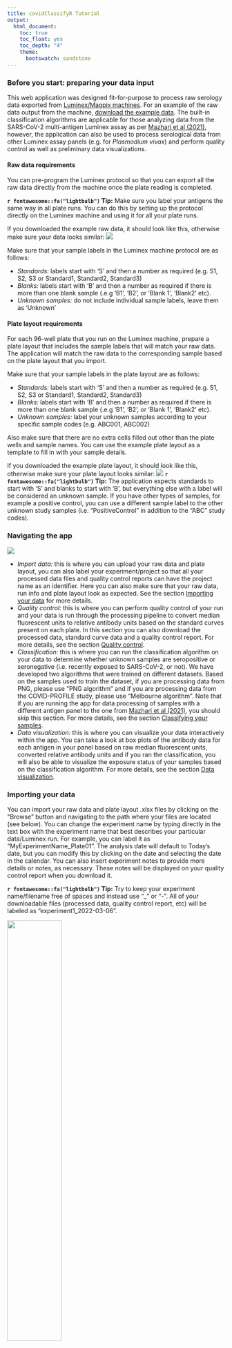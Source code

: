```yaml
---
title: covidClassifyR Tutorial
output: 
  html_document:
    toc: true
    toc_float: yes
    toc_depth: "4"
    theme: 
      bootswatch: sandstone
---
```


### Before you start: preparing your data input

This web application was designed fit-for-purpose to process raw serology data exported from [Luminex/Magpix machines](https://www.luminexcorp.com/xmap-technology/#instruments). For an example of the raw data output from the machine, [download the example data](https://shaziaruybal.shinyapps.io/covidClassifyR/_w_8c7cb1cd/example_data.zip). The built-in classification algorithms are applicable for those analyzing data from the SARS-CoV-2 multi-antigen Luminex assay as per [Mazhari et al (2021)](https://www.mdpi.com/2409-9279/4/4/72), however, the application can also be used to process serological data from other Luminex assay panels (e.g. for *Plasmodium vivax*) and perform quality control as well as preliminary data visualizations.

#### Raw data requirements

You can pre-program the Luminex protocol so that you can export all the raw data directly from the machine once the plate reading is completed.

**`r fontawesome::fa("lightbulb")` Tip:** Make sure you label your antigens the same way in all plate runs. You can do this by setting up the protocol directly on the Luminex machine and using it for all your plate runs.

If you downloaded the example raw data, it should look like this, otherwise make sure your data looks similar: ![](images/egdata_screenshot.png)

Make sure that your sample labels in the Luminex machine protocol are as follows:

-   *Standards:* labels start with 'S' and then a number as required (e.g. S1, S2, S3 or Standard1, Standard2, Standard3)
-   *Blanks:* labels start with 'B' and then a number as required if there is more than one blank sample (.e.g 'B1', 'B2', or 'Blank 1', 'Blank2' etc).
-   *Unknown samples:* do not include individual sample labels, leave them as 'Unknown'

#### Plate layout requirements

For each 96-well plate that you run on the Luminex machine, prepare a plate layout that includes the sample labels that will match your raw data. The application will match the raw data to the corresponding sample based on the plate layout that you import.

Make sure that your sample labels in the plate layout are as follows:

-   *Standards:* labels start with 'S' and then a number as required (e.g. S1, S2, S3 or Standard1, Standard2, Standard3)
-   *Blanks:* labels start with 'B' and then a number as required if there is more than one blank sample (.e.g 'B1', 'B2', or 'Blank 1', 'Blank2' etc).
-   *Unknown samples:* label your unknown samples according to your specific sample codes (e.g. ABC001, ABC002)

Also make sure that there are no extra cells filled out other than the plate wells and sample names. You can use the example plate layout as a template to fill in with your sample details.

If you downloaded the example plate layout, it should look like this, otherwise make sure your plate layout looks similar: ![](images/egplate_screenshot.png) **`r fontawesome::fa("lightbulb")` Tip:** The application expects standards to start with 'S' and blanks to start with 'B', but everything else with a label will be considered an unknown sample. If you have other types of samples, for example a positive control, you can use a different sample label to the other unknown study samples (i.e. "PositiveControl" in addition to the "ABC" study codes).

### Navigating the app

![](images/app_screenshot.png)

-   *Import data:* this is where you can upload your raw data and plate layout, you can also label your experiment/project so that all your processed data files and quality control reports can have the project name as an identifier. Here you can also make sure that your raw data, run info and plate layout look as expected. See the section [Importing your data](#importing-your-data) for more details.
-   *Quality control:* this is where you can perform quality control of your run and your data is run through the processing pipeline to convert median fluorescent units to relative antibody units based on the standard curves present on each plate. In this section you can also download the processed data, standard curve data and a quality control report. For more details, see the section [Quality control](#quality-control).
-   *Classification:* this is where you can run the classification algorithm on your data to determine whether unknown samples are seropositive or seronegative (i.e. recently exposed to SARS-CoV-2, or not). We have developed two algorithms that were trained on different datasets. Based on the samples used to train the dataset, if you are processing data from PNG, please use "PNG algorithm" and if you are processing data from the COVID-PROFILE study, please use "Melbourne algorithm". Note that if you are running the app for data processing of samples with a different antigen panel to the one from [Mazhari et al (2021)](https://www.mdpi.com/2409-9279/4/4/72), you should skip this section. For more details, see the section [Classifying your samples](#classifying-your-samples).
-   *Data visualization:* this is where you can visualize your data interactively within the app. You can take a look at box plots of the antibody data for each antigen in your panel based on raw median fluorescent units, converted relative antibody units and if you ran the classification, you will also be able to visualize the exposure status of your samples based on the classification algorithm. For more details, see the section [Data visualization](#data-visualization).

### Importing your data {#importing-your-data}

You can import your raw data and plate layout .xlsx files by clicking on the "Browse" button and navigating to the path where your files are located (see below). You can change the experiment name by typing directly in the text box with the experiment name that best describes your particular data/Luminex run. For example, you can label it as "MyExperimentName_Plate01". The analysis date will default to Today's date, but you can modify this by clicking on the date and selecting the date in the calendar. You can also insert experiment notes to provide more details or notes, as necessary. These notes will be displayed on your quality control report when you download it.

**`r fontawesome::fa("lightbulb")` Tip:** Try to keep your experiment name/filename free of spaces and instead use "\_" or "-". All of your downloadable files (processed data, quality control report, etc) will be labeled as "experiment1_2022-03-06".

![](images/import_buttons.png){width="50%"}

When your raw data and plate layouts are uploaded correctly, your screen should look like this, with the blue bars filled in:

![](images/import_uploaded_data.png){width="50%"}

**`r fontawesome::fa("lightbulb")` Tip:** If you get an error when uploading your files, make sure they are .xlsx for both the raw data and plate layout files. 

For today's tutorial, let's change the experiment name to "tutorial_example" and the experiment notes to "This is an example of the QC and processing of the example data for the covidClassifyR tutorial", your screen should now look like this:

![](images/import_tutorial.png){width="50%"}

#### Checking the raw data

You will notice that the "Check the raw data" tab has populated with a preview of your raw data file (see below). You can quickly check here whether it looks as expected. You can also cross-check that the raw data file you uploaded was the correct one, by looking at the "Raw data filename" directly under the tab. If it is the wrong one you can click on "Browse" again and upload the correct file.

![](images/check_raw_data.png){width="75%"}

#### Checking the run info

You can also use the "Check the run info" tab to only look at run specifications and check that they are expected. For example, you can check that the Batch, ProtocolName and sample volume are correct and labeled as you expect them to be.

In the case of the example data, the batch should be labeled "Example_Plate", the protocol should be labeled "Covid-19 Seroprevalence 2021" and the sample volume should be "50 uL", as below:

![](images/check_run_info.png){width="75%"}

#### Checking the plate layout

You can click on the "Check the plate layout" tab to make sure the plate layout looks as expected. It is very important to make sure your samples are labeled correctly so that they are interpreted correctly by the app. You can also cross-check that the plate layout file you uploaded was the correct one, by looking at the "Plate layout filename" directly under the tab. If it is the wrong one you can click on "Browse" again and upload the correct file.

Make sure that your sample labels in the plate layout are as follows:

-   *Standards:* labels start with 'S' and then a number as required (e.g. S1, S2, S3 or Standard1, Standard2, Standard3)
-   *Blanks:* labels start with 'B' and then a number as required if there is more than one blank sample (.e.g 'B1', 'B2', or 'Blank 1', 'Blank2' etc). <!--# do the blanks need numbers or can it just be "blank" -->
-   *Unknown samples:* label your unknown samples according to your specific sample codes (e.g. ABC001, ABC002)

Also make sure that there are no extra cells filled out other than the plate wells and sample names. If you haven't run a full plate, you can leave the wells with no samples completely blank (i.e. no labels).

In the case of the example data, the plate layout should appear as below:

![](images/check_plate.png){width="75%"}

**`r fontawesome::fa("lightbulb")` Tip:** You can use the example plate layout as a template, delete the cell contents and fill in with your sample details. Make sure that the word "Plate" is included in the first column, as the app expects this in order to determine the position of each sample and match it to the raw data outputs.

### Quality control {#quality-control}

This section allows you to check the quality of your Luminex run, you can navigate each tab individually and also click the "Download" tab to download your processed sample data, the standard curve values and the quality control report. All of the plots in the "Quality Control" section will be included in the QC report when downloaded.

#### Standard curves

The standard curve plots are generated from the antibody data from the standards you indicated in your plate layout (e.g. S1-S10) and median fluorescent intensity (MFI) units are displayed in log10-scale. In the case of the COVID-19 multi-antigen panel, 12 antigens will be displayed and in general your standard curves should look relatively linear (only when the y-axis is on logarithmic scale).

![](images/std_curves.png)

#### Plate quality control

A summary of the bead counts for each plate well are displayed, with blue indicating there are sufficient beads (\>15) or red when there are not enough. If any of the wells are red, they should be double-checked manually and re-run on a new plate if required.

![](images/plate_qc.png)

#### Blank samples

The median fluorescent intensity (MFI) units for each antigen is displayed for your blank samples. In general, each blank sample should have \<50 MFI for each antigen, if they are higher they should be cross-checked manually. In the example data, blank samples recorded higher MFI values for CS1H and CS2H and should be checked to confirm this is expected from the assay.

![](images/blanks.png)

**`r fontawesome::fa("lightbulb")` Tip:** If you have more than one blank sample, make sure you label them differently in your plate layout (e.g. Blank1, Blank2), otherwise the figure will display cumulative MFI values for all your blank samples, instead of each separately.

#### Model results

The automated data processing in this app allows you to convert your median fluorescence intensity (MFI) data into relative antibody units (RAU) by fitting a 5-parameter logistic function to the standard curve on a per-antigen level.

The results from this log-log conversion should look relatively linear for each antigen.

![](images/model.png)

#### Sample results

The results from the data processing are displayed in an interactive table that can be explored directly within the app and/or the data can also be downloaded in .csv format in the [Download](#downloading-your-processed-data) tab. The raw median fluorescent intensity (MFI) units and converted relative antibody units (RAU) are displayed for each antigen and for each sample. Scroll to the right to explore data for all antigens, or navigate to different pages using the numbers to view the data for all samples.

![](images/sample_results.png)

You can explore the processed data directly within the app, for example you can use the search bar to search for a particular sample name. In the example below we filter for sample ABC036.

![](images/sample_results_filter.png)

You can also re-order specific columns and sort them from highest to lowest, or vice versa by clicking on the triangles next to the column name. In the example below we sorted from lowest to highest MFI value for IVB-Vict_31.

![](images/sample_results_sort.png)

When you are finished you can download the data and quality control report by clicking on the ['Download'](#downloading-your-processed-data) tab.

**`r fontawesome::fa("lightbulb")` Tip:** A quick check that your data processing has gone as expected is to make sure that the number of entries in your table is the same as the number of samples (excluding standards and blanks) in your plate layout, and to check that RAU values have been calculated for all of your antigens.

### Downloading your processed data {#downloading-your-processed-data}

You can download your processed data by clicking on the button "Download MFI/RAU data". In some cases it may be useful to compare your standard curve data across multiple plate runs, so you can also download the standard curve data separately by clicking the button "Download standard curve data". You can also download your quality control report, which includes all of the plots in the [Quality control](#quality-control) tab as well as the information you entered in the [Import data](#importing-your-data) tab (i.e. experiment name, notes, date and uploaded files).

![](images/download_qc.png){width="75%"}

### Classifying your samples {#classifying-your-samples}

#### Classification algorithms

The built-in classification algorithm in this application should only be applied to data generated from the COVID-19 multi-antigen panel Luminex assay [Mazhari et al 2021](https://www.mdpi.com/2409-9279/4/4/72). If you are using the application for quality control of data generated using other Luminex assays, you should not apply the classification algorithm to your data.

The COVID-19 multi-antigen panel was developed for research purposes as a serological tool that can detect individuals with (predicted) past exposure to SARS-CoV-2 without the need for knowledge of previous exposure. It is important to note that if samples are classified as "seropositive" or recently exposed, these classification results should only be used for research purposes and should not be considered a diagnosis.

By simultaneously measuring antibodies to multiple SARS-CoV-2 antigens and other viral antigens, we have leveraged these antibody measurements to train a random forest machine learning algorithm based on the combined serological signatures of multiple antigens. We trained our classification algorithms using a dataset with samples from individuals with a confirmed SARS-CoV-2 PCR positive result (positive samples) from several independent studies, as well as negative samples from various independent sources (pre-pandemic negative controls, Australian Red Cross and Victorian Blood Donor Registry samples). Given the variability in time since symptom onset and overall exposure to SARS-CoV-2 in unknown samples from epidemiological studies, we have trained three separate classifier algorithms based on different stratifications of the data: 1) negative controls and all positive samples in the data set, 2) negative controls and positive samples that were more than two weeks but up to three months post symptom onset, and 3) negative controls and positive samples collected between three and six months post symptom onset. If knowledge of time since symptom onset is known, this can be leveraged by selecting the most appropriate classifier, otherwise we recommend making an educated decision based on the results from all three classifiers.

#### Select the appropriate algorithm

We have developed two algorithms that were trained on different datasets that included different sample sets from individuals with PCR-confirmed SARS-CoV-2 positive results.

**PNG algorithm:** The PNG algorithm should be used for data generated using the COVID-19 Luminex assay established at Papua New Guinea Institute of Medical Research (PNGIMR). The PNG algorithm has a sensitivity of 93.44-98.51% and specificity of 94.12-100% depending on the classifier.

**Melbourne algorithm:** The Melbourne algorithm should be used for data generated using the COVID-19 Luminex assay established at the Walter and Eliza Hall Institute of Medical Research (WEHI) and Burnet Institute. This algorithm was trained on a dataset that excluded COVID-PROFILE study samples and therefore can be used to analyse COVID-PROFILE samples.

For specific details about the PNG and Melbourne algorithms, click on the tab "Classification" and select "Algorithm details" from the drop-down menu.

You can select the algorithm that is appropriate for your data by clicking on the buttons on the left panel (see below). The example data was generated using the PNG laboratory assay and therefore you should select the "PNG algorithm" for this tutorial.

![](images/classification_select.png){width="50%"}

#### Check your classification results

You will notice that the "Classification results" tab has pre-populated with the classification results for the three classifiers.

The results from the classification are displayed in an interactive table that can be explored directly within the app and/or the data can also be downloaded in .csv format in the adjacent ["Download data"](#downloading-your-classification-data) tab. The exposure status (positive/negative) is displayed for each sample and for all three classifiers. Navigate to different pages using the numbers to view the data for all samples.

As per above, results for the three separate classifier algorithms based on different stratifications of the data are displayed:

**1) Prediction all:** negative controls and all positive samples in the data set

**2) Prediction less than 3 months:** negative controls and positive samples that were more than two weeks but up to three months post symptom onset

**3) Prediction greater than 3 months:** negative controls and positive samples collected between three and six months post symptom onset

![](images/classification_png.png) **`r fontawesome::fa("lightbulb")` Tip:** Make sure that your data was processed using the correct algorithm by cross-checking the "Algorithm choice", which will display the algorithm that was applied.

As above when you were exploring your processed data results, you can also explore the classification data directly within the app, for example you can use the search bar to search for all "positive" samples. In the example below we filter using the word "positive". In the tutorial example data, there was only one positive sample (ABC001) when using the "Prediction all" classifier.

![](images/classification_positive.png) **`r fontawesome::fa("lightbulb")` Tip:** To form an educated guess about the positivity/exposure status for your samples, take into consideration all relevant epidemiological information that you may have available to you (e.g. time since possible exposure, timing of sampling with respect to incidence of COVID-19 infections/cases) and explore the results using the three classifiers. Remember that although the algorithms have high specificity and sensitivity, they are not 100% and so false positives/negatives may still occur.

### Downloading your classification data {#downloading-your-classification-data}

You can download your classification data by clicking on the button "Download classification data". Make sure that you click on the correct button depending on the algorithm you applied to your data. The downloaded .csv file will include the algorithm in the file name, which you can also cross-check to make sure the appropriate algorithm was applied to classify the data.

![](images/download.png){width="75%"}

### Data visualization {#data-visualization}

This web application has in-built data visualization capabilities that allow you to explore your data.

#### MFI boxplot

The box plots allow you to take a look at the median fluorescence intensity (MFI) values for each of the antigens in the panel. This plot is interactive and you can hover your mouse over each antigen box plot to see the min, median, max MFI and IQR values. In the example below, the mouse was hovered over the OC43 antigen. You will also notice that there are other buttons on the top right of the plot that can be used to download the plot as a png (`r fontawesome::fa("camera")`), zoom (`r fontawesome::fa("search")`), move (`r fontawesome::fa("arrows-alt")`), zoom in (`r fontawesome::fa("plus-square")`), zoom out(`r fontawesome::fa("minus-square")`), autoscale (`r fontawesome::fa("expand-arrows-alt")`), reset axes (`r fontawesome::fa("home")`).

![](images/mfi_interactive.png)

#### RAU boxplot

The box plots allow you to take a look at the converted relative antibody units (RAU) for each of the antigens in the panel. This plot is interactive and you can hover your mouse over each antigen box plot to see the min, median, max MFI and IQR values. In the example below, the mouse was hovered over the NL63 antigen. You will also notice that there are other buttons on the top right of the plot that can be used to download the plot as a png (`r fontawesome::fa("camera")`), zoom (`r fontawesome::fa("search")`), move (`r fontawesome::fa("arrows-alt")`), zoom in (`r fontawesome::fa("plus-square")`), zoom out(`r fontawesome::fa("minus-square")`), autoscale (`r fontawesome::fa("expand-arrows-alt")`), reset axes (`r fontawesome::fa("home")`).

![](images/rau_viz.png)

#### Exposure status

The bar chart allows you to take a look at the exposure status of your samples based on the three classifiers, where blue indicates negative samples and red shows how many samples were classified as positive. This plot is interative and you can hover your mouse over each bar to see the number of negative and positive samples for each classifier. In the example below, the mouse was hovered over the "Prediction all" classifier, where only n=1 sample was classified as positive. You will also notice that there are other buttons on the top right of the plot that can be used to download the plot as a png (`r fontawesome::fa("camera")`), zoom (`r fontawesome::fa("search")`), move (`r fontawesome::fa("arrows-alt")`), zoom in (`r fontawesome::fa("plus-square")`), zoom out(`r fontawesome::fa("minus-square")`), autoscale (`r fontawesome::fa("expand-arrows-alt")`), reset axes (`r fontawesome::fa("home")`).

![](images/exposure_png.png)

### Output from this tutorial

If you followed along in this tutorial and downloaded your processed data, QC report and classification data, you can compare your files to the expected output from this tutorial.

[Click here to download an example of the output from this tutorial](output_tutorial.zip)

### Troubleshooting
